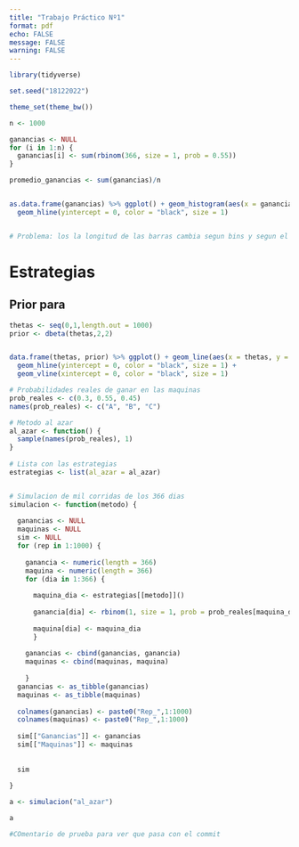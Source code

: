 ```yaml
---
title: "Trabajo Práctico Nº1"
format: pdf
echo: FALSE
message: FALSE
warning: FALSE
---
```


```r


library(tidyverse)
```



```r
set.seed("18122022")

theme_set(theme_bw())

```


```r

n <- 1000

ganancias <- NULL
for (i in 1:n) {
  ganancias[i] <- sum(rbinom(366, size = 1, prob = 0.55))
}

promedio_ganancias <- sum(ganancias)/n


as.data.frame(ganancias) %>% ggplot() + geom_histogram(aes(x = ganancias), bins = 59, fill = "dodgerblue3") + labs(x = "Ganancias", y = "Conteo") + 
  geom_hline(yintercept = 0, color = "black", size = 1)


# Problema: los la longitud de las barras cambia segun bins y segun el espacio que tiene para graficarse

```


# Estrategias


## Prior para \theta
```r
thetas <- seq(0,1,length.out = 1000)
prior <- dbeta(thetas,2,2)


data.frame(thetas, prior) %>% ggplot() + geom_line(aes(x = thetas, y = prior), color = "dodgerblue4", linewidth = 1.5) + labs(x = expression(theta), y = "Probabilidad") +
  geom_hline(yintercept = 0, color = "black", size = 1) +
  geom_vline(xintercept = 0, color = "black", size = 1)
```

```r
# Probabilidades reales de ganar en las maquinas
prob_reales <- c(0.3, 0.55, 0.45)
names(prob_reales) <- c("A", "B", "C")

# Metodo al azar
al_azar <- function() {
  sample(names(prob_reales), 1)
}
  
# Lista con las estrategias
estrategias <- list(al_azar = al_azar)


# Simulacion de mil corridas de los 366 dias
simulacion <- function(metodo) {
  
  ganancias <- NULL
  maquinas <- NULL
  sim <- NULL
  for (rep in 1:1000) {
    
    ganancia <- numeric(length = 366)
    maquina <- numeric(length = 366)
    for (dia in 1:366) {
      
      maquina_dia <- estrategias[[metodo]]()
      
      ganancia[dia] <- rbinom(1, size = 1, prob = prob_reales[maquina_dia])
      
      maquina[dia] <- maquina_dia
      }
    
    ganancias <- cbind(ganancias, ganancia)
    maquinas <- cbind(maquinas, maquina)
    
    }  
  ganancias <- as_tibble(ganancias)
  maquinas <- as_tibble(maquinas)
  
  colnames(ganancias) <- paste0("Rep_",1:1000)
  colnames(maquinas) <- paste0("Rep_",1:1000)
  
  sim[["Ganancias"]] <- ganancias
  sim[["Maquinas"]] <- maquinas
  
  
  sim 
  
}

a <- simulacion("al_azar")

a
```



```r
#COmentario de prueba para ver que pasa con el commit
```

